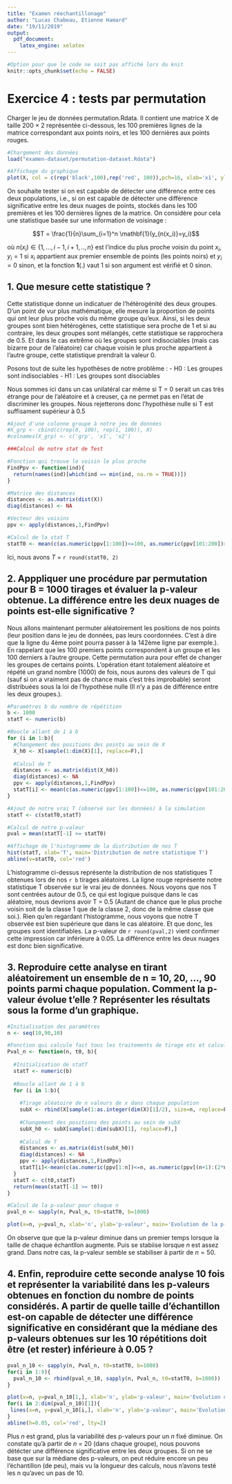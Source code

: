 ```yaml
---
title: "Examen réechantillonage"
author: "Lucas Chabeau, Etienne Hamard"
date: "19/11/2019"
output:
  pdf_document:
    latex_engine: xelatex
---
```


```r
#Option pour que le code ne soit pas affiché lors du knit
knitr::opts_chunk$set(echo = FALSE)
```

# Exercice 4 : tests par permutation

Charger le jeu de données permutation.Rdata. Il contient une matrice X de taille 200 × 2 représentée ci-dessous, les 100 premières lignes de la matrice correspondant aux points noirs, et les 100 dernières aux points rouges.

```r
#Chargement des données
load("examen-dataset/permutation-dataset.Rdata")
```

```r
#Affichage du graphique
plot(X, col = c(rep('black',100),rep('red', 100)),pch=16, xlab='x1', ylab='x2')
```


On souhaite tester si on est capable de détecter une différence entre ces deux populations, i.e., si on est capable de détecter une différence significative entre les deux nuages de points, stockés dans les 100 premières et les 100 dernières lignes de la matrice. On considère pour cela une statistique basée sur une information de voisinage :

$$T = \frac{1}{n}\sum_{i=1}^n \mathbf{1}(y_{n(x_i)}=y_i)$$

où $n(x_i) \in \{1, ..., i − 1, i + 1, .., n\}$ est l’indice du plus proche voisin du point $x_i$, $y_i = 1$ si $x_i$ appartient aux premier ensemble de points (les points noirs) et $y_i = 0$ sinon, et la fonction $\mathbf{1}$(.) vaut 1 si son argument est vérifié et 0 sinon.

## 1. Que mesure cette statistique ?

Cette statistique donne un indicatuer de l'hétérogénité des deux groupes. D'un point de vur plus mathématique, elle mesure la proportion de points qui ont leur plus proche vois du même groupe qu'eux. Ainsi, si les deux groupes sont bien hétérogènes, cette statistique sera proche de 1 et si au contraire, les deux groupes sont mélangés, cette statistique se rapprochera de 0.5. Et dans le cas extrême où les groupes sont indisociables (mais cas bizarre pour de l'aléatoire) car chaque voisin le plus proche appartient à l'autre groupe, cette statistique prendrait la valeur 0.

Posons tout de suite les hypothèses de notre problème :
- H0 : Les groupes sont indisociables
- H1 : Les groupes sont disociables

Nous sommes ici dans un cas unilatéral car même si T = 0 serait un cas très étrange pour de l'aléatoire et à creuser, ça ne permet pas en l'état de discriminer les groupes. Nous rejetterons donc l'hypothèse nulle si T est suffisament supérieur à 0.5

```r
#Ajout d'une colonne groupe à notre jeu de données
#X_grp <- cbind(c(rep(0, 100), rep(1, 100)), X)
#colnames(X_grp) <- c('grp', 'x1', 'x2')

###Calcul de notre stat de Test

#Fonction qui trouve le voisin le plus proche
FindPpv <- function(ind){
  return(names(ind)[which(ind == min(ind, na.rm = TRUE))])
}

#Matrice des distances
distances <- as.matrix(dist(X))
diag(distances) <- NA

#Vecteur des voisins
ppv <- apply(distances,1,FindPpv)

#Calcul de la stat T
statT0 <- mean(c(as.numeric(ppv[1:100])<=100, as.numeric(ppv[101:200])>100))
```

Ici, nous avons $T$ = `r round(statT0, 2)`

## 2. Apppliquer une procédure par permutation pour B = 1000 tirages et évaluer la p-valeur obtenue. La différence entre les deux nuages de points est-elle significative ?

Nous allons maintenant permuter aléatoirement les positions de nos points (leur position dans le jeu de données, pas leurs coordonnées. C'est à dire que la ligne du 4ème point pourra passer à la 142ème ligne par exemple.). En rappelant que les 100 premiers points correspondent à un groupe et les 100 derniers à l'autre groupe. Cette permutation aura pour effet de changer les groupes de certains points. L'opération étant totalement aléatoire et répété un grand nombre (1000) de fois, nous aurons des valeurs de T qui (sauf si on a vraiment pas de chance mais c'est très improbable) seront distribuées sous la loi de l'hypothèse nulle (Il n'y a pas de différence entre les deux groupes.).

```r
#Paramètres b du nombre de répétition
b <- 1000
statT <- numeric(b)

#Boucle allant de 1 à b
for (i in 1:b){
  #Changement des positions des points au sein de X
  X_h0 <- X[sample(1:dim(X)[1], replace=F),]
  
  #Calcul de T
  distances <- as.matrix(dist(X_h0))
  diag(distances) <- NA
  ppv <- apply(distances,1,FindPpv)
  statT[i] <- mean(c(as.numeric(ppv[1:100])<=100, as.numeric(ppv[101:200])>100))
}

#Ajout de notre vrai T (observé sur les données) à la simulation
statT <- c(statT0,statT)
```

```r
#Calcul de notre p-valeur
pval = mean(statT[-1] >= statT0)

#Affichage de l'histogramme de la distribution de nos T
hist(statT, xlab='T', main='Distribution de notre statistique T')
abline(v=statT0, col='red')
```

L'histogramme ci-dessus représente la distribution de nos statistiques T obtenues lors de nos `r b` tirages aléatoires. La ligne rouge représente notre statistique T observée sur le vrai jeu de données. Nous voyons que nos T sont centrées autour de 0.5, ce qui est logique puisque dans le cas aléatoire, nous devrions avoir T = 0.5 (Autant de chance que le plus proche voisin soit de la classe 1 que de la classe 2, donc de la même classe que soi.). Rien qu'en regardant l'histogramme, nous voyons que notre T observée est bien supérieure que dans le cas aléatoire. Et que donc, les groupes sont identifiables. La p-valeur de `r round(pval,2)` vient confirmer cette impression car inférieure à 0.05. La différence entre les deux nuages est donc bien significative.


## 3. Reproduire cette analyse en tirant aléatoirement un ensemble de n = 10, 20, ..., 90 points parmi chaque population. Comment la p-valeur évolue t’elle ? Représenter les résultats sous la forme d’un graphique.

```r
#Initialisation des paramètres
n <- seq(10,90,10)

#Fonction qui calcule fait tous les traitements de tirage etc et calcule la p-valeur directement
Pval_n <- function(n, t0, b){
  
  #Initialisation de statT
  statT <- numeric(b)
  
  #Boucle allant de 1 à b
  for (i in 1:b){
    
    #Tirage aléatoire de n valeurs de x dans chaque population
    subX <- rbind(X[sample(1:as.integer(dim(X)[1]/2), size=n, replace=F),], X[sample(as.integer(dim(X)[1]/2+1):dim(X)[1], size=n, replace=F),])
    
    #Changement des positions des points au sein de subX
    subX_h0 <- subX[sample(1:dim(subX)[1], replace=F),]
    
    #Calcul de T
    distances <- as.matrix(dist(subX_h0))
    diag(distances) <- NA
    ppv <- apply(distances,1,FindPpv)
    statT[i]<-mean(c(as.numeric(ppv[1:n])<=n, as.numeric(ppv[(n+1):(2*n)])>n))
  }
  statT <- c(t0,statT)
  return(mean(statT[-1] >= t0))
}
```

```r
#Calcul de la p-valeur pour chaque n
pval_n <- sapply(n, Pval_n, t0=statT0, b=1000)
```

```r
plot(x=n, y=pval_n, xlab='n', ylab='p-valeur', main='Evolution de la p-valeur en fonction de la taille de chaque groupe', type='b')
```

On observe que que la p-valeur diminue dans un premier temps lorsque la taille de chaque échantllon augmente. Puis se stabiise lorsque $n$ est assez grand. Dans notre cas, la p-valeur semble se stabiliser à partir de $n = 50$.

## 4. Enfin, reproduire cette seconde analyse 10 fois et représenter la variabilité dans les p-valeurs obtenues en fonction du nombre de points considérés. A partir de quelle taille d’échantillon est-on capable de détecter une différence significative en considérant que la médiane des p-valeurs obtenues sur les 10 répétitions doit être (et rester) inférieure à 0.05 ?

```r
pval_n_10 <- sapply(n, Pval_n, t0=statT0, b=1000)
for(i in 1:9){
  pval_n_10 <- rbind(pval_n_10, sapply(n, Pval_n, t0=statT0, b=1000))
}
```

```r
plot(x=n, y=pval_n_10[1,], xlab='n', ylab='p-valeur', main='Evolution de la p-valeur en fonction de la taille de chaque groupe', type='b', ylim=c(0,0.1))
for(i in 2:dim(pval_n_10)[1]){
 lines(x=n, y=pval_n_10[i,], xlab='n', ylab='p-valeur', main='Evolution de la p-valeur en fonction de la taille de chaque groupe', type='b', col=i) 
}
abline(h=0.05, col='red', lty=2)
```

Plus $n$ est grand, plus la variabilité des p-valeurs pour un $n$ fixé diminue. On constate qu'à partir de $n$ = 20 (dans chaque groupe), nous pouvons détécter une différence significative entre les deux groupes. Si on ne se base que sur la médiane des p-valeurs, on peut réduire encore un peu l'échantillon (de peu), mais vu la longueur des calculs, nous n'avons testé les n qu'avec un pas de 10.